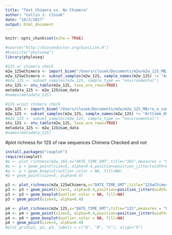 ```yaml
---
title: "Test Chimera vs. No Chimera"
author: "Collin J. Closek"
date: "10/2/2017"
output: html_document
---
```


```r
knitr::opts_chunk$set(echo = TRUE)
```

```r
#source("http://bioconductor.org/biocLite.R")
#biocLite("phyloseq")
library(phyloseq)

#12S w/ chimera check
m2w_12SwChimera <- import_biom("/Users/closek/Documents/m2w/m2w_12S_MB/re_w_sameparamsforallloci/Sept21_chimera/Analysis_20170921_1458/all_lib/_json_obs_md.biom")
m2w_12SwChimera <- subset_samples(m2w_12S, sample_names(m2w_12S) != "ArtComm_HS_1" & sample_names(m2w_12S) != "ArtComm_HS_2" & sample_names(m2w_12S) !="ArtComm_HS_3" & sample_names(m2w_12S) !="CB_CANON160925_1" & sample_names(m2w_12S) !="CB_CANON160925_2" & sample_names(m2w_12S) !="CB_CANON160925_3" & sample_names(m2w_12S) !="EB_11162016" & sample_names(m2w_12S) !="EB_11212016" & sample_names(m2w_12S) !="EB_12282016" & sample_names(m2w_12S) !="NTC_pool_1" & sample_names(m2w_12S) !="NTC_pool_2" & sample_names(m2w_12S) !="NTC_pool_3")
#m2w_12S <- subset_samples(m2w_12S, sample_type == "environmental")
otu_12S <- otu_table(m2w_12S, taxa_are_rows=TRUE)
metadata_12S <- m2w_12S@sam_data
#names(metadata_12S)

#12S w/out chimera check
m2w_12S <- import_biom("/Users/closek/Documents/m2w/m2w_12S_MB/re_w_sameparamsforallloci/Sept19/Analysis_20170919_1550/all_lib/MB_12S_NT_json_obs_md.biom")
m2w_12S <- subset_samples(m2w_12S, sample_names(m2w_12S) != "ArtComm_HS_1" & sample_names(m2w_12S) != "ArtComm_HS_2" & sample_names(m2w_12S) !="ArtComm_HS_3" & sample_names(m2w_12S) !="CB_CANON160925_1" & sample_names(m2w_12S) !="CB_CANON160925_2" & sample_names(m2w_12S) !="CB_CANON160925_3" & sample_names(m2w_12S) !="EB_11162016" & sample_names(m2w_12S) !="EB_11212016" & sample_names(m2w_12S) !="EB_12282016" & sample_names(m2w_12S) !="NTC_pool_1" & sample_names(m2w_12S) !="NTC_pool_2" & sample_names(m2w_12S) !="NTC_pool_3")
#m2w_12S <- subset_samples(m2w_12S, sample_type == "environmental")
otu_12S <- otu_table(m2w_12S, taxa_are_rows=TRUE)
metadata_12S <- m2w_12S@sam_data
#names(metadata_12S)
```

#plot richness for 12S of raw sequences Chimera Checked and not
```r
install.packages("cowplot")
require(cowplot)
#p <- plot_richness(m2w_16S,x="DATE_TIME_GMT",title="16S",measures = "Observed") + theme(axis.title.x=element_blank())
#p <- p + geom_point(size=5, alpha=0.4,position=position_jitter(width=0.1))
#p <- p + geom_boxplot(outlier.color = NA, fill=NA)
#p + geom_point(size=5, alpha=0.4)

p3 <- plot_richness(m2w_12SwChimera,x="DATE_TIME_GMT",title="12SwChimera",measures = "Observed") + theme(axis.title.x=element_blank())
p3 <- p3 + geom_point(size=5, alpha=0.4,position=position_jitter(width=0.1))
p3 <- p3 + geom_boxplot(outlier.color = NA, fill=NA)
p3 + geom_point(size=5, alpha=0.4)

p4 <- plot_richness(m2w_12S,x="DATE_TIME_GMT",title="12S",measures = "Observed") + theme(axis.title.x=element_blank())
p4 <- p4 + geom_point(size=5, alpha=0.4,position=position_jitter(width=0.1))
p4 <- p4 + geom_boxplot(outlier.color = NA, fill=NA)
p4 + geom_point(size=5, alpha=0.4)
#plot_grid(p1, p2, p3, labels = c("A", "B", "C"), align="h")
```